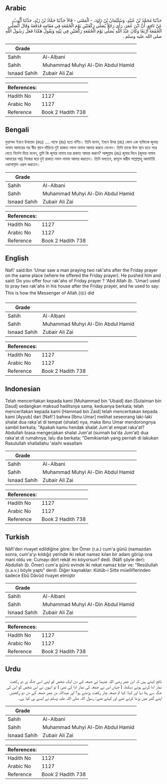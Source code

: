 ## Arabic


<div dir="rtl" lang="ar" style={{fontSize:'larger',backgroundColor:'#f8f9fa',padding:20}}>
حَدَّثَنَا مُحَمَّدُ بْنُ عُبَيْدٍ، وَسُلَيْمَانُ بْنُ دَاوُدَ، - الْمَعْنَى - قَالاَ حَدَّثَنَا حَمَّادُ بْنُ زَيْدٍ، حَدَّثَنَا أَيُّوبُ، عَنْ نَافِعٍ، أَنَّ ابْنَ عُمَرَ، رَأَى رَجُلاً يُصَلِّي رَكْعَتَيْنِ يَوْمَ الْجُمُعَةِ فِي مَقَامِهِ فَدَفَعَهُ وَقَالَ أَتُصَلِّي الْجُمُعَةَ أَرْبَعًا وَكَانَ عَبْدُ اللَّهِ يُصَلِّي يَوْمَ الْجُمُعَةِ رَكْعَتَيْنِ فِي بَيْتِهِ وَيَقُولُ هَكَذَا فَعَلَ رَسُولُ اللَّهِ صلى الله عليه وسلم ‏.‏
</div>
<div style={{backgroundColor:'#f8f9fa',padding:20, marginBottom: 10}}><table> <thead> <tr> <th>Grade</th> <th></th> </tr> </thead> <tbody> <tr><td>Sahih</td><td>Al-Albani</td></tr><tr><td>Sahih</td><td>Muhammad Muhyi Al-Din Abdul Hamid</td></tr><tr><td>Isnaad Sahih</td><td>Zubair Ali Zai</td></tr></tbody></table><table> <thead> <tr> <th>References:</th> <th></th> </tr> </thead> <tbody><tr><td>Hadith No</td><td>1127</td></tr><tr><td>Arabic No</td><td>1127</td></tr><tr><td>Reference</td><td>Book 2 Hadith 738</td></tr></tbody></table></div>

## Bengali


<div dir="ltr" lang="bn" style={{fontSize:'larger',backgroundColor:'#f8f9fa',padding:20}}>
মুহাম্মদ ইবনে উবায়েদ (রহঃ) .... নাফে (রাঃ) হতে বর্ণিত। তিনি বলেন, ইবনে উমর (রাঃ) কোন এক ব্যক্তিকে জুমার নামায আদায়ের পর স্বীয় স্থানে দাঁড়িয়ে দুই রাকাত নফল নামায আদায় করতে দেখেন। তিনি তাকে উক্ত স্থান হতে সরে যেতে নির্দেশ দিয়ে বলেন, তুমি কি জুমার নামায চার রাকাত আদায় করবে? আব্দুল্লাহ (রাঃ) জুমার দিনে (জুমার নামায আদায়ের পর) নিজের ঘরে দুই রাকাত নফল নামায আদায় করতেন। তিনি বলতেন, রাসূলে করীম সাল্লাল্লাহু আলাইহি ওয়াসাল্লাম এরূপ করতেন।
</div>
<div style={{backgroundColor:'#f8f9fa',padding:20, marginBottom: 10}}><table> <thead> <tr> <th>Grade</th> <th></th> </tr> </thead> <tbody> <tr><td>Sahih</td><td>Al-Albani</td></tr><tr><td>Sahih</td><td>Muhammad Muhyi Al-Din Abdul Hamid</td></tr><tr><td>Isnaad Sahih</td><td>Zubair Ali Zai</td></tr></tbody></table><table> <thead> <tr> <th>References:</th> <th></th> </tr> </thead> <tbody><tr><td>Hadith No</td><td>1127</td></tr><tr><td>Arabic No</td><td>1127</td></tr><tr><td>Reference</td><td>Book 2 Hadith 738</td></tr></tbody></table></div>

## English


<div dir="ltr" lang="en" style={{fontSize:'larger',backgroundColor:'#f8f9fa',padding:20}}>
Nafi' said:Ibn 'Umar saw a man praying two rak'ahs after the Friday prayer on the same place (where he offered the Friday prayer). He pushed him and said: Do you offer four rak'ahs of Friday prayer ? 'Abd Allah (b. 'Umar) used to pray two rak'ahs in his house after the Friday prayer, and he used to say: This is how the Messenger of Allah (ﷺ) did
</div>
<div style={{backgroundColor:'#f8f9fa',padding:20, marginBottom: 10}}><table> <thead> <tr> <th>Grade</th> <th></th> </tr> </thead> <tbody> <tr><td>Sahih</td><td>Al-Albani</td></tr><tr><td>Sahih</td><td>Muhammad Muhyi Al-Din Abdul Hamid</td></tr><tr><td>Isnaad Sahih</td><td>Zubair Ali Zai</td></tr></tbody></table><table> <thead> <tr> <th>References:</th> <th></th> </tr> </thead> <tbody><tr><td>Hadith No</td><td>1127</td></tr><tr><td>Arabic No</td><td>1127</td></tr><tr><td>Reference</td><td>Book 2 Hadith 738</td></tr></tbody></table></div>

## Indonesian


<div dir="ltr" lang="id" style={{fontSize:'larger',backgroundColor:'#f8f9fa',padding:20}}>
Telah menceritakan kepada kami [Muhammad bin 'Ubaid] dan [Sulaiman bin Daud] sedangkan maksud haditsnya sama, keduanya berkata; telah menceritakan kepada kami [Hammad bin Zaid] telah menceritakan kepada kami [Ayyub] dari [Nafi'] bahwa [Ibnu Umar] melihat seseorang laki-laki shalat dua raka'at di tempat (shalat) nya, maka Ibnu Umar mendorongnya sambil berkata; "Apakah kamu hendak shalat Jum'at empat raka'at? Abdullah biasa mengerjakan shalat Jum'at (sunnah ba'da Jum'at) dua raka'at di rumahnya, lalu dia berkata; "Demikianlah yang pernah di lakukan Rasulullah shallallahu 'alaihi wasallam
</div>
<div style={{backgroundColor:'#f8f9fa',padding:20, marginBottom: 10}}><table> <thead> <tr> <th>Grade</th> <th></th> </tr> </thead> <tbody> <tr><td>Sahih</td><td>Al-Albani</td></tr><tr><td>Sahih</td><td>Muhammad Muhyi Al-Din Abdul Hamid</td></tr><tr><td>Isnaad Sahih</td><td>Zubair Ali Zai</td></tr></tbody></table><table> <thead> <tr> <th>References:</th> <th></th> </tr> </thead> <tbody><tr><td>Hadith No</td><td>1127</td></tr><tr><td>Arabic No</td><td>1127</td></tr><tr><td>Reference</td><td>Book 2 Hadith 738</td></tr></tbody></table></div>

## Turkish


<div dir="ltr" lang="tr" style={{fontSize:'larger',backgroundColor:'#f8f9fa',padding:20}}>
Nâfi'den rivayet edildiğine göre: İbn Ömer (r.a.) cum'a günü (namazdan sonra, cum'a'yı kıldığı) yerinde iki rekat namaz kılan bir adam görüp ona mani oldu ve: Cumayı dört rekât mı kılıyorsun? dedi. (Nâfi şöyle der): Abdullah (b. Ömer) cum'a günü evinde iki rekat namaz kılar ve: "Resûlullah (s.a.v.) böyle yaptı" derdi. Diğer kaynaklar: Kütüb-i Sitte müelliflerinden sadece Ebû Dâvûd rivayet etmiştir
</div>
<div style={{backgroundColor:'#f8f9fa',padding:20, marginBottom: 10}}><table> <thead> <tr> <th>Grade</th> <th></th> </tr> </thead> <tbody> <tr><td>Sahih</td><td>Al-Albani</td></tr><tr><td>Sahih</td><td>Muhammad Muhyi Al-Din Abdul Hamid</td></tr><tr><td>Isnaad Sahih</td><td>Zubair Ali Zai</td></tr></tbody></table><table> <thead> <tr> <th>References:</th> <th></th> </tr> </thead> <tbody><tr><td>Hadith No</td><td>1127</td></tr><tr><td>Arabic No</td><td>1127</td></tr><tr><td>Reference</td><td>Book 2 Hadith 738</td></tr></tbody></table></div>

## Urdu


<div dir="rtl" lang="ur" style={{fontSize:'larger',backgroundColor:'#f8f9fa',padding:20}}>
نافع کہتے ہیں کہ ابن عمر رضی اللہ عنہما نے جمعہ کے دن ایک شخص کو اپنی اسی جگہ پر دو رکعت نماز ادا کرتے ہوئے دیکھا، ( جہاں اس نے جمعہ کی نماز ادا کی تھی ) تو انہوں نے اس شخص کو اس کی جگہ سے ہٹا دیا اور کہا: کیا تم جمعہ چار رکعت پڑھتے ہو؟ اور عبداللہ بن عمر جمعہ کے دن دو رکعتیں اپنے گھر میں پڑھا کرتے تھے اور کہتے تھے: رسول اللہ صلی اللہ علیہ وسلم نے ایسے ہی کیا ہے۔
</div>
<div style={{backgroundColor:'#f8f9fa',padding:20, marginBottom: 10}}><table> <thead> <tr> <th>Grade</th> <th></th> </tr> </thead> <tbody> <tr><td>Sahih</td><td>Al-Albani</td></tr><tr><td>Sahih</td><td>Muhammad Muhyi Al-Din Abdul Hamid</td></tr><tr><td>Isnaad Sahih</td><td>Zubair Ali Zai</td></tr></tbody></table><table> <thead> <tr> <th>References:</th> <th></th> </tr> </thead> <tbody><tr><td>Hadith No</td><td>1127</td></tr><tr><td>Arabic No</td><td>1127</td></tr><tr><td>Reference</td><td>Book 2 Hadith 738</td></tr></tbody></table></div>